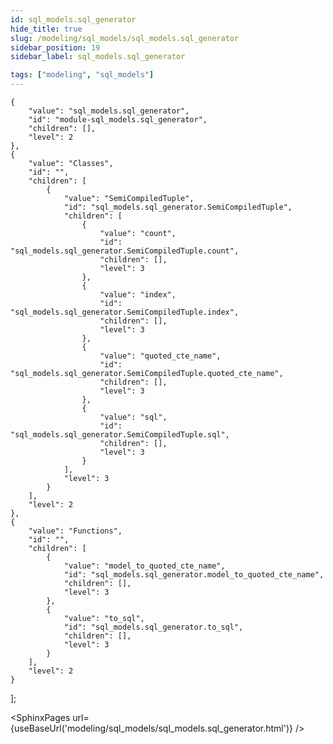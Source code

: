 ```yaml
---
id: sql_models.sql_generator
hide_title: true
slug: /modeling/sql_models/sql_models.sql_generator
sidebar_position: 19
sidebar_label: sql_models.sql_generator

tags: ["modeling", "sql_models"]
---
```


    {
        "value": "sql_models.sql_generator",
        "id": "module-sql_models.sql_generator",
        "children": [],
        "level": 2
    },
    {
        "value": "Classes",
        "id": "",
        "children": [
            {
                "value": "SemiCompiledTuple",
                "id": "sql_models.sql_generator.SemiCompiledTuple",
                "children": [
                    {
                        "value": "count",
                        "id": "sql_models.sql_generator.SemiCompiledTuple.count",
                        "children": [],
                        "level": 3
                    },
                    {
                        "value": "index",
                        "id": "sql_models.sql_generator.SemiCompiledTuple.index",
                        "children": [],
                        "level": 3
                    },
                    {
                        "value": "quoted_cte_name",
                        "id": "sql_models.sql_generator.SemiCompiledTuple.quoted_cte_name",
                        "children": [],
                        "level": 3
                    },
                    {
                        "value": "sql",
                        "id": "sql_models.sql_generator.SemiCompiledTuple.sql",
                        "children": [],
                        "level": 3
                    }
                ],
                "level": 3
            }
        ],
        "level": 2
    },
    {
        "value": "Functions",
        "id": "",
        "children": [
            {
                "value": "model_to_quoted_cte_name",
                "id": "sql_models.sql_generator.model_to_quoted_cte_name",
                "children": [],
                "level": 3
            },
            {
                "value": "to_sql",
                "id": "sql_models.sql_generator.to_sql",
                "children": [],
                "level": 3
            }
        ],
        "level": 2
    }
];




<SphinxPages url={useBaseUrl('modeling/sql_models/sql_models.sql_generator.html')} />
